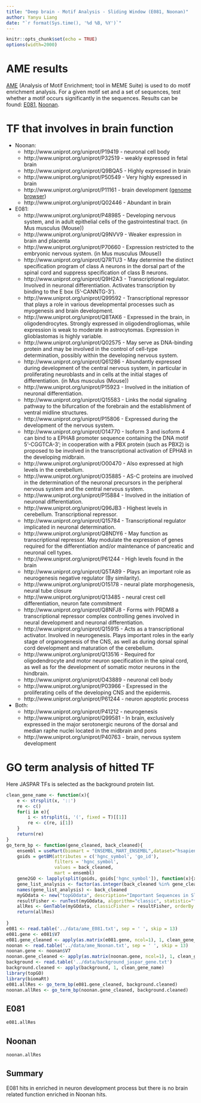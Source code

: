 ```yaml
---
title: "Deep brain - Motif Analysis - Sliding Window (E081, Noonan)"
author: Yanyu Liang
date: "`r format(Sys.time(), '%d %B, %Y')`"
---
```

    
<style>
pre code, pre, code {
    white-space: pre !important;
    overflow-x: scroll !important;
    word-break: keep-all !important;
    word-wrap: initial !important;
}
</style>
    
```r
knitr::opts_chunk$set(echo = TRUE)
options(width=2000)
```

# AME results

[AME](http://meme-suite.org/tools/ame) (Analysis of Motif Enrichment; tool in MEME Suite) is used to do motif enrichment analysis. For a given motif set and a set of sequences, test whether a motif occurs significantly in the sequences. Results can be found: [E081](../data/AME results_E081.html), [Noonan](../data/AME results_Noonan.html).

# TF that involves in brain function

* Noonan:
    - http://www.uniprot.org/uniprot/P19419 - neuronal cell body
    - http://www.uniprot.org/uniprot/P32519 - weakly expressed in fetal brain
    - http://www.uniprot.org/uniprot/Q9BQA5 - Highly expressed in brain
    - http://www.uniprot.org/uniprot/P50549 - Very highly expressed in brain
    - http://www.uniprot.org/uniprot/P11161 - brain development ([genome browser](https://genome.ucsc.edu/cgi-bin/hgTracks?db=hg38&lastVirtModeType=default&lastVirtModeExtraState=&virtModeType=default&virtMode=0&nonVirtPosition=&position=chr7%3A27129663-27131955&hgsid=596333013_CA2ApsQ4BfArlrAQSdBNbQTcZNZT))
    - http://www.uniprot.org/uniprot/Q02446 - Abundant in brain

* E081:
    - http://www.uniprot.org/uniprot/P48985 - Developing nervous system, and in adult epithelial cells of the gastrointestinal tract. (in Mus musculus (Mouse))
    - http://www.uniprot.org/uniprot/Q9NVV9 - Weaker expression in brain and placenta
    - http://www.uniprot.org/uniprot/P70660 - Expression restricted to the embryonic nervous system. (in Mus musculus (Mouse))
    - http://www.uniprot.org/uniprot/Q7RTU3 - May determine the distinct specification program of class A neurons in the dorsal part of the spinal cord and suppress specification of class B neurons.
    - http://www.uniprot.org/uniprot/Q9H2A3 - Transcriptional regulator. Involved in neuronal differentiation. Activates transcription by binding to the E box (5'-CANNTG-3').
    - http://www.uniprot.org/uniprot/Q99592 - Transcriptional repressor that plays a role in various developmental processes such as myogenesis and brain development.
    - http://www.uniprot.org/uniprot/Q8TAK6 - Expressed in the brain, in oligodendrocytes. Strongly expressed in oligodendrogliomas, while expression is weak to moderate in astrocytomas. Expression in glioblastomas is highly variable.
    - http://www.uniprot.org/uniprot/Q02575 - May serve as DNA-binding protein and may be involved in the control of cell-type determination, possibly within the developing nervous system.
    - http://www.uniprot.org/uniprot/Q61286 - Abundantly expressed during development of the central nervous system, in particular in proliferating neuroblasts and in cells at the initial stages of differentiation. (in Mus musculus (Mouse))
    - http://www.uniprot.org/uniprot/P15923 - Involved in the initiation of neuronal differentiation.
    - http://www.uniprot.org/uniprot/Q15583 - Links the nodal signaling pathway to the bifurcation of the forebrain and the establishment of ventral midline structures.
    - http://www.uniprot.org/uniprot/P15806 - Expressed during the development of the nervous system.
    - http://www.uniprot.org/uniprot/O14770 - Isoform 3 and isoform 4 can bind to a EPHA8 promoter sequence containing the DNA motif 5'-CGGTCA-3'; in cooperation with a PBX protein (such as PBX2) is proposed to be involved in the transcriptional activation of EPHA8 in the developing midbrain.
    - http://www.uniprot.org/uniprot/O00470 - Also expressed at high levels in the cerebellum.
    - http://www.uniprot.org/uniprot/O35885 - AS-C proteins are involved in the determination of the neuronal precursors in the peripheral nervous system and the central nervous system.
    - http://www.uniprot.org/uniprot/P15884 - Involved in the initiation of neuronal differentiation.
    - http://www.uniprot.org/uniprot/Q96JB3 - Highest levels in cerebellum. Transcriptional repressor.
    - http://www.uniprot.org/uniprot/Q15784 - Transcriptional regulator implicated in neuronal determination. 
    - http://www.uniprot.org/uniprot/Q8NDY6 - May function as transcriptional repressor. May modulate the expression of genes required for the differentiation and/or maintenance of pancreatic and neuronal cell types.
    - http://www.uniprot.org/uniprot/P61244 - High levels found in the brain 
    - http://www.uniprot.org/uniprot/Q5TA89 - Plays an important role as neurogenesis negative regulator (By similarity).
    - http://www.uniprot.org/uniprot/O15178 - neural plate morphogenesis, neural tube closure
    - http://www.uniprot.org/uniprot/Q13485 - neural crest cell differentiation, neuron fate commitment
    - http://www.uniprot.org/uniprot/Q8NFJ8 - Forms with PRDM8 a transcriptional repressor complex controlling genes involved in neural development and neuronal differentiation.
    - http://www.uniprot.org/uniprot/Q15915 - Acts as a transcriptional activator. Involved in neurogenesis. Plays important roles in the early stage of organogenesis of the CNS, as well as during dorsal spinal cord development and maturation of the cerebellum.
    - http://www.uniprot.org/uniprot/Q13516 - Required for oligodendrocyte and motor neuron specification in the spinal cord, as well as for the development of somatic motor neurons in the hindbrain.
    - http://www.uniprot.org/uniprot/O43889 - neuronal cell body
    - http://www.uniprot.org/uniprot/P03966 - Expressed in the proliferating cells of the developing CNS and the epidermis.
    - http://www.uniprot.org/uniprot/P61244 - neuron apoptotic process
    
* Both:
    - http://www.uniprot.org/uniprot/P41212 - neurogenesis
    - http://www.uniprot.org/uniprot/Q99581 - In brain, exclusively expressed in the major serotonergic neurons of the dorsal and median raphe nuclei located in the midbrain and pons
    - http://www.uniprot.org/uniprot/P40763 - brain, nervous system development

# GO term analysis of hitted TF

Here JASPAR TFs is selected as the background protein list.

```r
clean_gene_name <- function(x){
    e <- strsplit(x, '::')
    re <- c()
    for(i in e){
        i <- strsplit(i, '(', fixed = T)[[1]]
        re <- c(re, i[1])
    }
    return(re)
}
go_term_bp <- function(gene_cleaned, back_cleaned){
    ensembl = useMart(biomart = "ENSEMBL_MART_ENSEMBL",dataset="hsapiens_gene_ensembl", host = "jul2015.archive.ensembl.org")
    goids = getBM(attributes = c('hgnc_symbol', 'go_id'), 
                  filters = 'hgnc_symbol', 
                  values = back_cleaned, 
                  mart = ensembl)
    gene2GO <- lapply(split(goids, goids['hgnc_symbol']), function(x){x[, 2]})
    gene_list_analysis <- factor(as.integer(back_cleaned %in% gene_cleaned))
    names(gene_list_analysis) <- back_cleaned
    myGOdata <- new("topGOdata", description="Important Sequences in Sliding Window Analysis Mapped to TF Genes", ontology="BP", allGenes=gene_list_analysis,  annot = annFUN.gene2GO, gene2GO = gene2GO)
    resultFisher <- runTest(myGOdata, algorithm="classic", statistic="fisher") 
    allRes <- GenTable(myGOdata, classicFisher = resultFisher, orderBy = "resultFisher", ranksOf = "classicFisher", topNodes = 50)
    return(allRes)
    
}
e081 <- read.table('../data/ame_E081.txt', sep = ' ', skip = 13)
e081.gene <- e081$V7
e081.gene_cleaned <- apply(as.matrix(e081.gene, ncol=1), 1, clean_gene_name)
noonan <- read.table('../data/ame_Noonan.txt', sep = ' ', skip = 13)
noonan.gene <- noonan$V7
noonan.gene_cleaned <- apply(as.matrix(noonan.gene, ncol=1), 1, clean_gene_name)
background <- read.table('../data/background_jaspar_gene.txt')
background.cleaned <- apply(background, 1, clean_gene_name)
library(topGO)
library(biomaRt)
e081.allRes <- go_term_bp(e081.gene_cleaned, background.cleaned)
noonan.allRes <- go_term_bp(noonan.gene_cleaned, background.cleaned)
```

## E081

```r
e081.allRes
```

## Noonan

```r
noonan.allRes
```

## Summary

E081 hits in enriched in neuron development process but there is no brain related function enriched in Noonan hits.